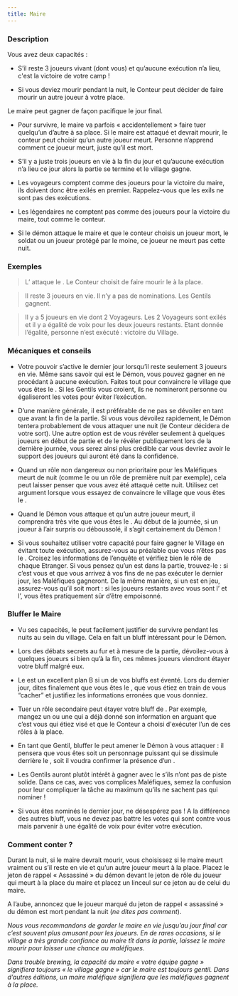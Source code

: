 ```yaml
---
title: Maire
---
```



<Role MAIRE header />

### Description

Vous avez deux capacités :

- S’il reste 3 joueurs vivant (dont vous) et qu’aucune exécution n’a lieu, c'est la victoire de votre camp ! 

- Si vous deviez mourir pendant la nuit, le Conteur peut décider de faire mourir un autre joueur à votre place.

Le maire peut gagner de façon pacifique le jour final.

-	Pour survivre, le maire va parfois « accidentellement » faire tuer quelqu’un d’autre à sa place. Si le maire est attaqué et devrait mourir, le conteur peut choisir qu’un autre joueur meurt. Personne n’apprend comment ce joueur meurt, juste qu’il est mort.

-	S’il y a juste trois joueurs en vie à la fin du jour et qu’aucune exécution n’a lieu ce jour alors la partie se termine et le village gagne.

-	Les voyageurs comptent comme des joueurs pour la victoire du maire, ils doivent donc être exilés en premier. Rappelez-vous que les exils ne sont pas des exécutions. 

-	Les légendaires ne comptent pas comme des joueurs pour la victoire du maire, tout comme le conteur.

-	Si le démon attaque le maire et que le conteur choisis un joueur mort, le soldat ou un joueur protégé par le moine, ce joueur ne meurt pas cette nuit.


### Exemples
> L’<Role IMP /> attaque le <Role MAIRE />. Le Conteur choisit de faire mourir le <Role GARDIEN /> à la place.

> Il reste 3 joueurs en vie. Il n’y a pas de nominations. Les Gentils gagnent.

> Il y a 5 joueurs en vie dont 2 Voyageurs. Les 2 Voyageurs sont exilés et il y a égalité de voix pour les deux joueurs restants. Etant donnée l’égalité, personne n’est exécuté : victoire du Village.


### Mécaniques et conseils
- Votre pouvoir s’active le dernier jour lorsqu’il reste seulement 3 joueurs en vie. Même sans savoir qui est le Démon, vous pouvez gagner en ne procédant à aucune exécution. Faites tout pour convaincre le village que vous êtes le <Role MAIRE />. Si les Gentils vous croient, ils ne nomineront personne ou égaliseront les votes pour éviter l’exécution.

- D’une manière générale, il est préférable de ne pas se dévoiler en tant que <Role MAIRE /> avant la fin de la partie. Si vous vous dévoilez rapidement, le Démon tentera probablement de vous attaquer une nuit (le Conteur décidera de votre sort). Une autre option est de vous révéler seulement à quelques joueurs en début de partie et de le révéler publiquement lors de la dernière journée, vous serez ainsi plus crédible car vous devriez avoir le support des joueurs qui auront été dans la confidence.

- Quand un rôle non dangereux ou non prioritaire pour les Maléfiques meurt de nuit (comme le <Role MAJORDOME /> ou un rôle de première nuit par exemple), cela peut laisser penser que vous avez été attaqué cette nuit. Utilisez cet argument lorsque vous essayez de convaincre le village que vous êtes le <Role MAIRE />.

- Quand le Démon vous attaque et qu’un autre joueur meurt, il comprendra très vite que vous êtes le <Role MAIRE />. Au début de la journée, si un joueur à l’air surpris ou déboussolé, il s’agit certainement du Démon !

- Si vous souhaitez utiliser votre capacité pour faire gagner le Village en évitant toute exécution, assurez-vous au préalable que vous n’êtes pas le <Role SOULARD />. Croisez les informations de l’enquête et vérifiez bien le rôle de chaque Etranger. Si vous pensez qu’un <Role SOULARD /> est dans la partie, trouvez-le : si c’est vous et que vous arrivez à vos fins de ne pas exécuter le dernier jour, les Maléfiques gagneront. De la même manière, si un <Role EMPOISONNEUR /> est en jeu, assurez-vous qu’il soit mort : si les joueurs restants avec vous sont l’<Role IMP /> et l’<Role EMPOISONNEUR />, vous êtes pratiquement sûr d’être empoisonné.


### Bluffer le Maire
- Vu ses capacités, le <Role MAIRE /> peut facilement justifier de survivre pendant les nuits au sein du village. Cela en fait un bluff intéressant pour le Démon.

- Lors des débats secrets au fur et à mesure de la partie, dévoilez-vous à quelques joueurs si bien qu’à la fin, ces mêmes joueurs viendront étayer votre bluff malgré eux.

- Le <Role MAIRE /> est un excellent plan B si un de vos bluffs est éventé. Lors du dernier jour, dites finalement que vous êtes le <Role MAIRE />, que vous étiez en train de vous “cacher” et justifiez les informations erronées que vous donniez.

- Tuer un rôle secondaire peut étayer votre bluff de <Role MAIRE /> . Par exemple, mangez un <Role RECLUS /> ou une <Role LAVANDIERE /> qui a déjà donné son information en arguant que c’est vous qui étiez visé et que le Conteur a choisi d'exécuter l’un de ces rôles à la place.

- En tant que Gentil, bluffer le <Role MAIRE /> peut amener le Démon à vous attaquer : il pensera que vous êtes soit un personnage puissant qui se dissimule derrière le <Role MOINE />, soit il voudra confirmer la présence d’un <Role MAIRE />.

- Les Gentils auront plutôt intérêt à gagner avec le <Role MAIRE /> s’ils n’ont pas de piste solide. Dans ce cas, avec vos complices Maléfiques, semez la confusion pour leur compliquer la tâche au maximum qu’ils ne sachent pas qui nominer !

- Si vous êtes nominés le dernier jour, ne désespérez pas ! A la différence des autres bluff, vous ne devez pas battre les votes qui sont contre vous mais parvenir à une égalité de voix pour éviter votre exécution.

### Comment conter ?

Durant la nuit, si le maire devrait mourir, vous choisissez si le maire meurt vraiment ou s’il reste en vie et qu’un autre joueur meurt à la place. Placez le jeton de rappel « Assassiné » du démon devant le jeton de rôle du joueur qui meurt à la place du maire et placez un linceul sur ce jeton au de celui du maire.

A l’aube, annoncez que le joueur marqué du jeton de rappel « assassiné » du démon est mort pendant la nuit (_ne dites pas comment_).

_Nous vous recommandons de garder le maire en vie jusqu’au jour final car c’est souvent plus amusant pour les joueurs. En de rares occasions, si le village a très grande confiance au maire tît dans la partie, laissez le maire mourir pour laisser une chance au maléfiques._

_Dans trouble brewing, la capacité du maire « votre équipe gagne » signifiera toujours « le village gagne » car le maire est toujours gentil. Dans d’autres éditions, un maire maléfique signifiera que les maléfiques gagnent à la place._
